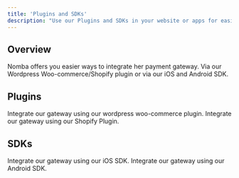 ```yaml
---
title: 'Plugins and SDKs'
description: "Use our Plugins and SDKs in your website or apps for easier integration"
---
```


## Overview
Nomba offers you easier ways to integrate her payment gateway. Via our Wordpress Woo-commerce/Shopify plugin or via our iOS and Android SDK.

## Plugins
<CardGroup cols={2}>
  <Card
    title="Wordpress woo-commerce Plugin"
    icon="wordpress"
    href="https://wordpress.org/plugins/wc-nomba-gateway/"
  >
    Integrate our gateway using our wordpress woo-commerce plugin.
  </Card>
  <Card
    title="Shopify Plugin"
    icon="shopify"
    href="https://apps.shopify.com/nomba-gateway"
  >
    Integrate our gateway using our Shopify Plugin.
  </Card>
</CardGroup>

## SDKs
<CardGroup cols={2}>
  <Card
    title="iOS SDK"
    icon="app-store-ios"
    href="https://github.com/kudi-inc/nomba-ios-sdk"
  >
    Integrate our gateway using our iOS SDK.
  </Card>
  <Card
    title="Android SDK"
    icon="android"
    href="https://github.com/kudi-inc/nomba-android-sdk"
  >
    Integrate our gateway using our Android SDK.
  </Card>
</CardGroup>
